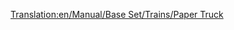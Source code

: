 [[Translation:en/Manual/Base Set/Trains/Paper Truck]]
{{en/Manual/Base Set/Trains/Trains Carriages new|NormalCost=£1,148 ($2,296)
|NormalWeight=18 / 38 t
|Picture=[[File:en/Manual/Base Set/Trains/Papertruck.png]]
|NormalCapacity=20 tonnes of paper
|MonoCost="
|MonoWeight=18 / 43 t
|MonoCapacity=25 tonnes of paper
|MagCost="
|MagWeight=18 / 45 t
|MagCapacity=27 tonnes of paper
|Description=Necessary for getting paper from papermills to printing plants. Available only in subarctic climate
}}